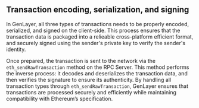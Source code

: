 
## Transaction encoding, serialization, and signing
In GenLayer, all three types of transactions needs to be properly encoded, serialized, and signed on the client-side. This process ensures that the transaction data is packaged into a relieable cross-platform efficient format, and securely signed using the sender's private key to verify the sender's identity. 

Once prepared, the transaction is sent to the network via the `eth_sendRawTransaction` method on the RPC Server. This method performs the inverse process: it decodes and deserializes the transaction data, and then verifies the signature to ensure its authenticity. By handling all transaction types through `eth_sendRawTransaction`, GenLayer ensures that transactions are processed securely and efficiently while maintaining compatibility with Ethereum’s specification.
